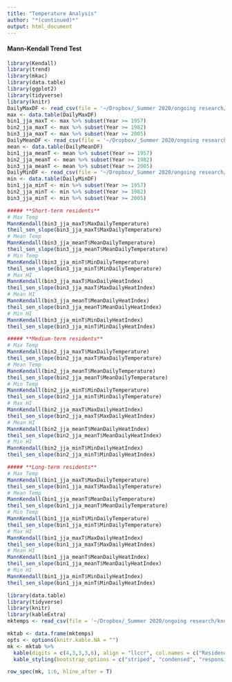 ```yaml
---
title: "Temperature Analysis"
author: "*(continued)*"
output: html_document
---
```

#### 
#### **Mann-Kendall Trend Test**
```r
library(Kendall)
library(trend)
library(mkac)
library(data.table)
library(ggplot2)
library(tidyverse)
library(knitr)
DailyMaxDF <- read_csv(file = '~/Dropbox/_Summer 2020/ongoing research/knox clim study/634 papers shit/temperatureanalysis/DailyMaxDF.csv')
max <- data.table(DailyMaxDF)
bin1_jja_maxT <- max %>% subset(Year >= 1957)
bin2_jja_maxT <- max %>% subset(Year >= 1982)
bin3_jja_maxT <- max %>% subset(Year >= 2005)
DailyMeanDF <- read_csv(file = '~/Dropbox/_Summer 2020/ongoing research/knox clim study/634 papers shit/temperatureanalysis/DailyMeanDF.csv')
mean <- data.table(DailyMeanDF)
bin1_jja_meanT <- mean %>% subset(Year >= 1957)
bin2_jja_meanT <- mean %>% subset(Year >= 1982)
bin3_jja_meanT <- mean %>% subset(Year >= 2005)
DailyMinDF <- read_csv(file = '~/Dropbox/_Summer 2020/ongoing research/knox clim study/634 papers shit/temperatureanalysis/DailyMinDF.csv')
min <- data.table(DailyMinDF)
bin1_jja_minT <- min %>% subset(Year >= 1957)
bin2_jja_minT <- min %>% subset(Year >= 1982)
bin3_jja_minT <- min %>% subset(Year >= 2005)
```
```r
##### **Short-term residents**
# Max Temp
MannKendall(bin3_jja_maxT$MaxDailyTemperature)
theil_sen_slope(bin3_jja_maxT$MaxDailyTemperature)
# Mean Temp
MannKendall(bin3_jja_meanT$MeanDailyTemperature)
theil_sen_slope(bin3_jja_meanT$MeanDailyTemperature)
# Min Temp
MannKendall(bin3_jja_minT$MinDailyTemperature)
theil_sen_slope(bin3_jja_minT$MinDailyTemperature)
# Max HI
MannKendall(bin3_jja_maxT$MaxDailyHeatIndex)
theil_sen_slope(bin3_jja_maxT$MaxDailyHeatIndex)
# Mean HI
MannKendall(bin3_jja_meanT$MeanDailyHeatIndex)
theil_sen_slope(bin3_jja_meanT$MeanDailyHeatIndex)
# Min HI
MannKendall(bin3_jja_minT$MinDailyHeatIndex)
theil_sen_slope(bin3_jja_minT$MinDailyHeatIndex)
```
```r
##### **Medium-term residents**
# Max Temp
MannKendall(bin2_jja_maxT$MaxDailyTemperature)
theil_sen_slope(bin2_jja_maxT$MaxDailyTemperature)
# Mean Temp
MannKendall(bin2_jja_meanT$MeanDailyTemperature)
theil_sen_slope(bin2_jja_meanT$MeanDailyTemperature)
# Min Temp
MannKendall(bin2_jja_minT$MinDailyTemperature)
theil_sen_slope(bin2_jja_minT$MinDailyTemperature)
# Max HI
MannKendall(bin2_jja_maxT$MaxDailyHeatIndex)
theil_sen_slope(bin2_jja_maxT$MaxDailyHeatIndex)
# Mean HI
MannKendall(bin2_jja_meanT$MeanDailyHeatIndex)
theil_sen_slope(bin2_jja_meanT$MeanDailyHeatIndex)
# Min HI
MannKendall(bin2_jja_minT$MinDailyHeatIndex)
theil_sen_slope(bin2_jja_minT$MinDailyHeatIndex)
```
```r
##### **Long-term residents**
# Max Temp
MannKendall(bin1_jja_maxT$MaxDailyTemperature)
theil_sen_slope(bin1_jja_maxT$MaxDailyTemperature)
# Mean Temp
MannKendall(bin1_jja_meanT$MeanDailyTemperature)
theil_sen_slope(bin1_jja_meanT$MeanDailyTemperature)
# Min Temp
MannKendall(bin1_jja_minT$MinDailyTemperature)
theil_sen_slope(bin1_jja_minT$MinDailyTemperature)
# Max HI
MannKendall(bin1_jja_maxT$MaxDailyHeatIndex)
theil_sen_slope(bin1_jja_maxT$MaxDailyHeatIndex)
# Mean HI
MannKendall(bin1_jja_meanT$MeanDailyHeatIndex)
theil_sen_slope(bin1_jja_meanT$MeanDailyHeatIndex)
# Min HI
MannKendall(bin1_jja_minT$MinDailyHeatIndex)
theil_sen_slope(bin1_jja_minT$MinDailyHeatIndex)
```
```r
library(data.table)
library(tidyverse)
library(knitr)
library(kableExtra)
mktemps <- read_csv(file = '~/Dropbox/_Summer 2020/ongoing research/knox clim study/634 papers shit/temperatureanalysis/summertemps/mktemps.csv')
```
```r
mktab <- data.frame(mktemps)
opts <- options(knitr.kable.NA = "")
mk <- mktab %>%
  kable(digits = c(4,3,3,3,6), align = "llccr", col.names = c("Residence bin", "Variable", "Kendall $\\tau$", "$p$ value", "Theil Sen slope"), escape = FALSE) %>%
  kable_styling(bootstrap_options = c("striped", "condensed", "responsive", full_width = F))
```
```r
row_spec(mk, 1:6, hline_after = T)
```

